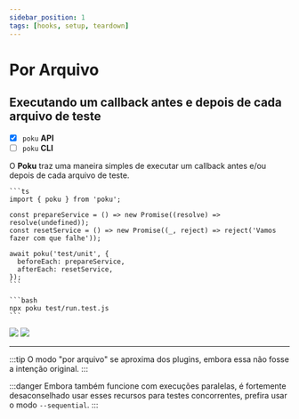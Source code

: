 ```yaml
---
sidebar_position: 1
tags: [hooks, setup, teardown]
---
```



# Por Arquivo

## Executando um callback antes e depois de cada arquivo de teste

- [x] `poku` **API**
- [ ] `poku` **CLI**

O **Poku** traz uma maneira simples de executar um callback antes e/ou depois de cada arquivo de teste.

<Tabs>
  <TabItem default value='test/run.test.js'>

    ```ts
    import { poku } from 'poku';

    const prepareService = () => new Promise((resolve) => resolve(undefined));
    const resetService = () => new Promise((_, reject) => reject('Vamos fazer com que falhe'));

    await poku('test/unit', {
      beforeEach: prepareService,
      afterEach: resetService,
    });
    ```

    ```bash
    npx poku test/run.test.js
    ```

  </TabItem>
</Tabs>

<FAQ title="Caso de Sucesso" >

<img src={Success} />

</FAQ>

<FAQ title="Caso de Falha (verifique o debug)" >

<img src={Failure} />

</FAQ>

<hr />

:::tip
O modo "por arquivo" se aproxima dos plugins, embora essa não fosse a intenção original.
:::

:::danger
Embora também funcione com execuções paralelas, é fortemente desaconselhado usar esses recursos para testes concorrentes, prefira usar o modo `--sequential`.
:::
